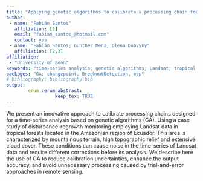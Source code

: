 ```yaml
---
title: "Applying genetic algorithms to calibrate a processing chain for a Landsat-based time series analysis of disturbance - regrowth dynamics in tropical forests"
author:
 - name: "Fabián Santos"
   affiliation: [1]
   email: "fabian_santos_@hotmail.com"
   contact: yes
 - name: "Fabián Santos; Gunther Menz; Olena Dubvyky"
   affiliation: [2,3]
affiliation:
 - "University of Bonn"
keywords: "time-series analysis; genetic algorithms; Landsat; tropical forests monitoring"
packages: "GA; changepoint, BreakoutDetection, ecp"
# bibliography: bibliography.bib
output:  
        erum::erum_abstract:
                  keep_tex: TRUE
---
```


We present an innovative approach to calibrate processing chains
designed for a time-series analysis based on genetic algorithms (GA).
Using a case study of disturbance-regrowth monitoring employing Landsat
data in tropical forests located in the Amazonian region of Ecuador.
This area is characterized by mountainous terrain, high topographic
relief and extensive cloud cover. These conditions can cause noise in
the time-series of Landsat data and require different corrections before
its analysis. We describe here the use of GA to reduce calibration
uncertainties, enhance the output accuracy, and avoid unnecessary
processing caused by trial-and-error approaches in remote sensing.

<!--  -->
<!-- **References** -->
<!-- 1. L. Scrucca, "GA: A Package for Genetic Algorithms in R," Journal of Statistical Software, vol. 53, pp. 1-37, 2013.
 2. R. Killick and I. A. Eckley, "changepoint: An R Package for Changepoint Analysis.," Journal of Statistical Software, vol. 58, pp. 1-19, 2014.
 3. N. James, A. Kejariwal, and D. Matteson, "BreakoutDetection: Breakout Detection via Robust E-Statistics," R package version 1.0.1 ed, 2014.
 4. N. James and D. Matteson, "ecp: An R Package for Nonparametric Multiple Change Point Analysis of Multivariate Data," Journal of Statistical Software, vol. 62, pp. 1-25, 2014. -->
